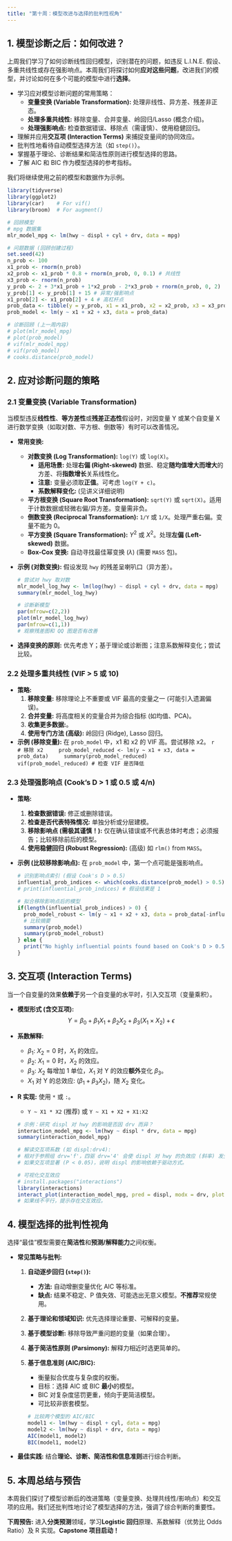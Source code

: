 ```yaml
---
title: "第十周：模型改进与选择的批判性视角"
---
```


## 1. 模型诊断之后：如何改进？

上周我们学习了如何诊断线性回归模型，识别潜在的问题，如违反 L.I.N.E. 假设、多重共线性或存在强影响点。本周我们将探讨如何**应对这些问题**，改进我们的模型，并讨论如何在多个可能的模型中进行**选择**。

::: {.callout-note title="本周目标"}
-   学习应对模型诊断问题的常用策略：
    -   **变量变换 (Variable Transformation):** 处理非线性、异方差、残差非正态。
    -   **处理多重共线性:** 移除变量、合并变量、岭回归/Lasso (概念介绍)。
    -   **处理强影响点:** 检查数据错误、移除点（需谨慎）、使用稳健回归。
-   理解并应用**交互项 (Interaction Terms)** 来捕捉变量间的协同效应。
-   批判性地看待自动模型选择方法（如 `step()`）。
-   掌握基于理论、诊断结果和简洁性原则进行模型选择的思路。
-   了解 AIC 和 BIC 作为模型选择的参考指标。
:::

我们将继续使用之前的模型和数据作为示例。

```r
library(tidyverse)
library(ggplot2)
library(car)    # For vif()
library(broom)  # For augment()

# 回顾模型
# mpg 数据集
mlr_model_mpg <- lm(hwy ~ displ + cyl + drv, data = mpg)

# 问题数据 (回顾创建过程)
set.seed(42)
n_prob <- 100
x1_prob <- rnorm(n_prob)
x2_prob <- x1_prob * 0.8 + rnorm(n_prob, 0, 0.1) # 共线性
x3_prob <- rnorm(n_prob)
y_prob <- 2 + 3*x1_prob + 1*x2_prob - 2*x3_prob + rnorm(n_prob, 0, 2)
y_prob[1] <- y_prob[1] + 15 # 异常/强影响点
x1_prob[2] <- x1_prob[2] + 4 # 高杠杆点
prob_data <- tibble(y = y_prob, x1 = x1_prob, x2 = x2_prob, x3 = x3_prob)
prob_model <- lm(y ~ x1 + x2 + x3, data = prob_data)

# 诊断回顾 (上一周内容)
# plot(mlr_model_mpg)
# plot(prob_model)
# vif(mlr_model_mpg)
# vif(prob_model)
# cooks.distance(prob_model)
```

## 2. 应对诊断问题的策略

### 2.1 变量变换 (Variable Transformation)

当模型违反**线性性**、**等方差性**或**残差正态性**假设时，对因变量 Y 或某个自变量 X 进行数学变换（如取对数、平方根、倒数等）有时可以改善情况。

-   **常用变换:**

    -   **对数变换 (Log Transformation):** `log(Y)` 或 `log(X)`。
        -   **适用场景:** 处理**右偏 (Right-skewed)** 数据、稳定**随均值增大而增大**的方差、将**指数增长**关系线性化。
        -   **注意:** 变量必须取**正值**。可考虑 `log(Y + c)`。
        -   **系数解释变化:** (见讲义详细说明)
    -   **平方根变换 (Square Root Transformation):** `sqrt(Y)` 或 `sqrt(X)`。适用于计数数据或轻微右偏/异方差。变量需非负。
    -   **倒数变换 (Reciprocal Transformation):** `1/Y` 或 `1/X`。处理严重右偏。变量不能为 0。
    -   **平方变换 (Square Transformation):** $Y^2$ 或 $X^2$。处理**左偏 (Left-skewed)** 数据。
    -   **Box-Cox 变换:** 自动寻找最佳幂变换 ($\lambda$) (需要 `MASS` 包)。

-   **示例 (对数变换):** 假设发现 `hwy` 的残差呈喇叭口（异方差）。

    ```r
    # 尝试对 hwy 取对数
    mlr_model_log_hwy <- lm(log(hwy) ~ displ + cyl + drv, data = mpg)
    summary(mlr_model_log_hwy)

    # 诊断新模型
    par(mfrow=c(2,2))
    plot(mlr_model_log_hwy)
    par(mfrow=c(1,1))
    # 观察残差图和 QQ 图是否有改善
    ```

-   **选择变换的原则:** 优先考虑 Y；基于理论或诊断图；注意系数解释变化；尝试比较。

### 2.2 处理多重共线性 (VIF \> 5 或 10)

-   **策略:**
    1.  **移除变量:** 移除理论上不重要或 VIF 最高的变量之一 (可能引入遗漏偏误)。
    2.  **合并变量:** 将高度相关的变量合并为综合指标 (如均值、PCA)。
    3.  **收集更多数据:**。
    4.  **使用专门方法 (高级):** 岭回归 (Ridge), Lasso 回归。
-   **示例 (移除变量):** 在 `prob_model` 中，x1 和 x2 的 VIF 高。尝试移除 x2。 `r     # 移除 x2     prob_model_reduced <- lm(y ~ x1 + x3, data = prob_data)     summary(prob_model_reduced)     vif(prob_model_reduced) # 检查 VIF 是否降低`

### 2.3 处理强影响点 (Cook's D \> 1 或 0.5 或 4/n)

-   **策略:**

    1.  **检查数据错误:** 修正或删除错误。
    2.  **检查是否代表特殊情况:** 单独分析或分层建模。
    3.  **移除影响点 (需极其谨慎！):** 仅在确认错误或不代表总体时考虑；必须报告；比较移除前后的模型。
    4.  **使用稳健回归 (Robust Regression):** (高级) 如 `rlm()` from `MASS`。

-   **示例 (比较移除影响点):** 在 `prob_model` 中，第一个点可能是强影响点。

    ```r
    # 识别影响点索引 (假设 Cook's D > 0.5)
    influential_prob_indices <- which(cooks.distance(prob_model) > 0.5)
    # print(influential_prob_indices) # 假设结果是 1

    # 拟合移除影响点后的模型
    if(length(influential_prob_indices) > 0) {
      prob_model_robust <- lm(y ~ x1 + x2 + x3, data = prob_data[-influential_prob_indices, ])
      # 比较摘要
      summary(prob_model)
      summary(prob_model_robust)
    } else {
      print("No highly influential points found based on Cook's D > 0.5")
    }
    ```

## 3. 交互项 (Interaction Terms)

当一个自变量的效果**依赖于**另一个自变量的水平时，引入交互项（变量乘积）。

-   **模型形式 (含交互项):** $$ Y = \beta_0 + \beta_1 X_1 + \beta_2 X_2 + \beta_3 (X_1 \times X_2) + \epsilon $$

-   **系数解释:**

    -   $\beta_1$: $X_2=0$ 时，$X_1$ 的效应。
    -   $\beta_2$: $X_1=0$ 时，$X_2$ 的效应。
    -   $\beta_3$: $X_2$ 每增加 1 单位，$X_1$ 对 Y 的效应**额外**变化 $\beta_3$。
    -   $X_1$ 对 Y 的总效应: $(\beta_1 + \beta_3 X_2)$，随 $X_2$ 变化。

-   **R 实现:** 使用 `*` 或 `:`。

    -   `Y ~ X1 * X2` (推荐) 或 `Y ~ X1 + X2 + X1:X2`

    ```r
    # 示例：研究 displ 对 hwy 的影响是否因 drv 而异？
    interaction_model_mpg <- lm(hwy ~ displ * drv, data = mpg)
    summary(interaction_model_mpg)

    # 解读交互项系数 (如 displ:drv4):
    # 相对于参照组 drv='f'，四驱 drv='4' 会使 displ 对 hwy 的负效应 (斜率) 发生多少变化。
    # 如果交互项显著 (P < 0.05)，说明 displ 的影响依赖于驱动方式。

    # 可视化交互效应
    # install.packages("interactions")
    library(interactions)
    interact_plot(interaction_model_mpg, pred = displ, modx = drv, plot.points = TRUE)
    # 如果线不平行，提示存在交互效应。
    ```

## 4. 模型选择的批判性视角

选择“最佳”模型需要在**简洁性**和**预测/解释能力**之间权衡。

-   **常见策略与批判:**
    1.  **自动逐步回归 (`step()`):**

        -   **方法:** 自动增删变量优化 AIC 等标准。
        -   **缺点:** 结果不稳定、P 值失效、可能选出无意义模型。**不推荐**常规使用。

    2.  **基于理论和领域知识:** 优先选择理论重要、可解释的变量。

    3.  **基于模型诊断:** 移除导致严重问题的变量（如果合理）。

    4.  **基于简洁性原则 (Parsimony):** 解释力相近时选更简单的。

    5.  **基于信息准则 (AIC/BIC):**

        -   衡量拟合优度与复杂度的权衡。
        -   目标：选择 AIC 或 BIC **最小**的模型。
        -   BIC 对复杂度惩罚更重，倾向于更简洁模型。
        -   可比较非嵌套模型。

        ```r
        # 比较两个模型的 AIC/BIC
        model1 <- lm(hwy ~ displ + cyl, data = mpg)
        model2 <- lm(hwy ~ displ + drv, data = mpg)
        AIC(model1, model2)
        BIC(model1, model2)
        ```
-   **最佳实践:** 结合**理论、诊断、简洁性和信息准则**进行综合判断。

## 5. 本周总结与预告

本周我们探讨了模型诊断后的改进策略（变量变换、处理共线性/影响点）和交互项的应用。我们还批判性地讨论了模型选择的方法，强调了综合判断的重要性。

**下周预告:** 进入**分类预测**领域，学习**Logistic 回归**原理、系数解释（优势比 Odds Ratio）及 R 实现。**Capstone 项目启动！**